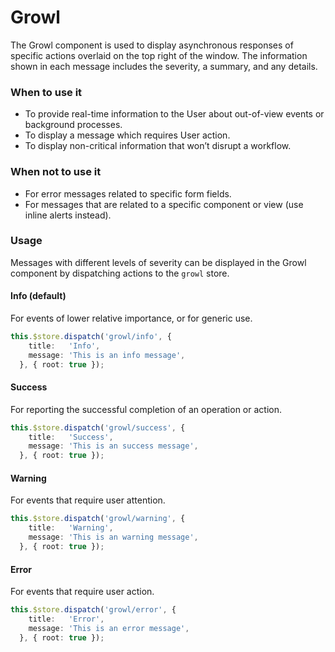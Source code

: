 
<Meta of={GrowlStories} />

# Growl

The Growl component is used to display asynchronous responses of specific actions overlaid on the top right of the window. The information shown in each message includes the severity, a summary, and any details.

### When to use it

* To provide real-time information to the User about out-of-view events or background processes.
* To display a message which requires User action.
* To display non-critical information that won’t disrupt a workflow.


### When not to use it

* For error messages related to specific form fields.
* For messages that are related to a specific component or view (use inline alerts instead).

### Usage

Messages with different levels of severity can be displayed in the Growl component by dispatching actions to the `growl` store.

<div style={{ minHeight: '500px', position: 'relative' }}>
  <Story of={GrowlStories.Default} />
</div>

#### Info (default)

For events of lower relative importance, or for generic use.

```ts
this.$store.dispatch('growl/info', {
    title:   'Info',
    message: 'This is an info message',
  }, { root: true });
```

#### Success

For reporting the successful completion of an operation or action.

```ts
this.$store.dispatch('growl/success', {
    title:   'Success',
    message: 'This is an success message',
  }, { root: true });
```

#### Warning

For events that require user attention.

```ts
this.$store.dispatch('growl/warning', {
    title:   'Warning',
    message: 'This is an warning message',
  }, { root: true });
```

#### Error

For events that require user action.

```ts
this.$store.dispatch('growl/error', {
    title:   'Error',
    message: 'This is an error message',
  }, { root: true });
```
